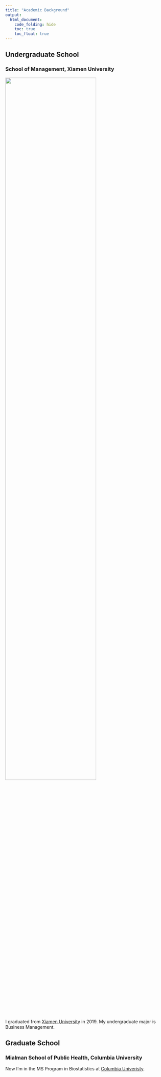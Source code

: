 ```yaml
---
title: "Academic Background"
output:
  html_document:
    code_folding: hide
    toc: true
    toc_float: true
---
```


## Undergraduate School

### School of Management, Xiamen University

<img src="pics/xmu.jpg" style="width:75%">

I graduated from [Xiamen University](https://en.xmu.edu.cn/) in 2019. My undergraduate major is Business Management.


## Graduate School

### Mialman School of Public Health, Columbia University

Now I'm in the MS Program in Biostatistics at [Columbia Univeristy](https://www.columbia.edu/).


